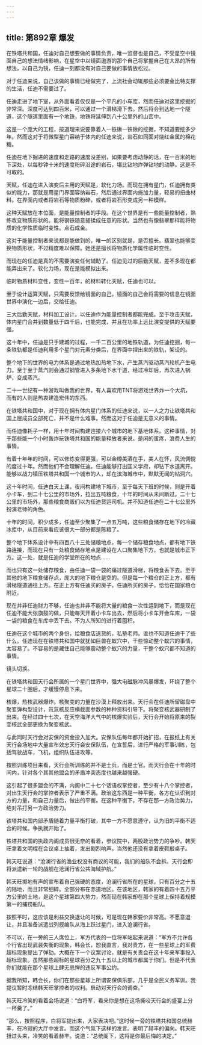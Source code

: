```yaml
---
---
---
```

title: 第892章 爆发
---



在铁塔共和国，任迪对自己想要做的事情负责，唯一监督也是自己，不受星空中镜面自己的想法情绪影响，在星空中以镜面遨游的那个自己将掌握自己在大昂的所有想法。以自己为镜，任迪一刻都没有对自己要做的事情放松过。

对于任迪来说，自己该做的事情已经做完了，上流社会动辄那些必须要金比特支撑的生活，任迪不需要过了。

任迪走进了地下室，从外面看着仅仅是一个平凡的小车库，然而任迪对这里挖掘的非常深。深度可达到四百米，可以通过一个滑梯滑下去。然后将会到达地一个隧道，这个隧道里面有一个地铁，地铁将延伸到八十公里外的山峦中。

这是一个庞大的工程，按道理来说要靠着人一铁锹一铁锹的挖掘，不知道要挖多少年。然而这对于将微型星门容纳于体内的任迪来说，岩石如同面对烧红金属的棉花糖。

任迪在地下掘进的速度和走路的速度没差别，如果要考虑动静的话，在一百米的地下深处，以每秒钟十米的速度粉碎沿途的岩石，堪比钻地炸弹钻地的动静。这是不可取的。

天赋，任迪在进入演变后主用的天赋是，软化力场。而现在拥有星门，任迪拥有类似的能力，那就是用星门界面容纳岩石，然后通过界面内施加力量，轻易的扭曲材料。在界面内或者将岩石等物质粉碎，或者将岩石形变成另一种模样。

这种天赋放在本位面，是能量控制者的手段。在这个世界是有一些能量控制者，熟练改变物质形状的。能将钢铁随意搓揉成任意的形状。当然也有像翡翠那样能将物质的化学性质临时变性。点石成金。

这对于能量控制者来说都是能做到的，唯一的区别就是，是否擅长。翡翠也能够变换物质形状，不过精度难以保障。她还是擅长将物质化学属性临时变性。

而现在的任迪是真的不需要演变任何辅助了。任迪见过的后勤天赋，差不多现在都能弄出来了。软化力场，现在是能模拟出来。

临时物质材料变性，变性一百年，的材料转化天赋，任迪也可以。

至于设计运算天赋，只需要反馈给镜面的自己，镜面的自己会将需要的信息在镜面世界中演化一边后，交给任迪。

三大后勤天赋，材料加工设计。以任迪作为能量控制者都能完成。至于攻击天赋，体内星门合并到数量低于四千后，也能完成，并且在功率上远比演变提供的天赋要强。

这十年中，任迪是只手建城的过程，一千二百公里的地铁轨道，为任迪挖掘，每一条铁轨都是任迪利用多个星门对元素分类后，在界面中捏出来的铁轨，架设的。

整个地下的世界的电力体系是通过地热加热地下水，产生蒸汽驱动蒸汽轮机产生电力。至于至于蒸汽则会通过钢管进入多条地下水干道，经过冷却后，再次进入锅炉，变成蒸汽。

二十一世纪有一种游戏叫做我的世界，有人喜欢用TNT将游戏世界炸一个大坑，而有的人则是热衷建造宏伟的东西。

在铁塔共和国中，对于现在拥有体内星门体系的任迪来说，以一人之力让铁塔共和国上层成员全部死亡，并不是什么难事。然而这对于任迪是无意义的事情。

而任迪像耗子一样，用十年时间构建连接六个城市的地下基地体系。这种事情，对于那些能一个小时轰炸玩铁塔共和国的能量释放者来说，是闲的蛋疼，浪费人生的事情。

有着十年年的时间，可以修炼变得更强，可以金樽美酒在手，美人在怀，风流倜傥的度过十年。然而他们不会理解任迪。任迪能够打出匡义学府，却钻下水道离开。能够以战力镇压铁塔共和国一个城市的人，却在滨海城市中，默默无闻的钻洞穴。

这十年时间，任迪白天上课，夜间构建地下城市，至于每天下班的时候，则是开着小卡车，到二十七公里的市场外，拉出五吨粮食，十年的时间从未间断过。二十七公里的市场外，那些粮食商贩们以为任迪货运司机。并不知道任迪在二十七公里外扮演老师的角色。

十年的时间，积少成多，任迪至少聚集了一点五万吨，这些粮食储存在地下的冷藏冰库中，从目前来看应该很大一部分都是陈粮了。

整个地下体系设计中有四百八十三处储粮地点，每一个储存粮食地点，都有地下铁路连接，而现在只有一处粮食储存地点是建设在人口聚集地下方，也就是城市正下方。这一处，就是任迪的学堂所在的地点……

而也只有这一处储存粮食，由任迪一袋一袋的痛过隧道滑梯，将粮食丢下去。至于其他的地下粮食储存点，庞大的地下粮仓是空的。但是每一个粮仓的正上方，都有滑梯隧道通往上方。在正上方有任迪买的房子，任迪所买的房子，恰恰在国家粮仓附近。

现在并非任迪财力不够，任迪也并非不能将大量的粮食一次性运到地下，而是现在任迪不能大张旗鼓的做，只能每天开着小卡车出去，然后将小卡车开会车库，一袋一袋的粮食在车库中丢下去。不为人所知的进行着囤积。

任迪在这个城市的两个身份，给粮食店送货的，私塾老师。谁也不知道任迪干了些什么。任迪现在在铁塔共和国中就犹如巨兽在蚁穴中，干些惊动整个蚁穴的事情，太容易了。不容易的是藏住自己能够震动整个蚁穴的力量，干整个蚁穴都不知道的事情。

镜头切换。

在铁塔共和国天行会所属的一个星门世界中，强大电磁脉冲风暴爆发，环绕了整个星球二十圈后，才缓慢停息下来。

核爆，热核武器爆炸。核聚变的力量在沙漠上释放出来。天行会在任迪所留磁盘中聚变弹构型设计，氘氚核反应横截面参数的种种资料引导下。将聚变核武器研制了出来。在经过四十七次，在天空海洋大气中的核爆实验后，天行会开始将原来的裂变核武全部更换为聚变核武。

与此同时天行会对安保的资金投入加大。安保队伍每年都开始扩招，在报纸上有关天行会场地中大量宣布效忠天行会安保队伍，在宣誓后，进行严格的军事训练，包括驾驶战车，飞机，组织队伍进攻等。

按照训练项目来看，天行会所训练的并不是士兵，而是士官。而天行会在十年的时间内，针对各个其其他盟会的矛盾冲突态度也越来越强硬。

这引起了很多盟会的不满，内阁中二十七个话语权掌控者，至少有十八个掌控者，对出生天行会的掌控者表示了严重不满。政治这东西是一种平衡，各方在认识到对方的力量，和自己力量后，做出的平衡。在这种平衡下，不存在那一方政治势力，绝对吊打另一方政治势力。

铁塔共和国内部矛盾随着力量平衡打破，其中一方不愿意遵守，认为旧的平衡不适合的时候。争执就开始了。

铁塔共和国的执政内阁成员很无奈的看着，参议院中，两股政治势力的争吵。韩天旺拿着文明棍在会议桌上抽着，发出剧烈响声。当然他还没有拿着皮鞋敲桌子。

韩天旺说道：“沧澜行省的渔业权没有商议的可能，我们的船队不会拆。天行会即将派遣新一轮的战舰在沧澜行省公共海域护航。”

韩天旺掷地有声的宣布着自己强硬的态度，沧澜行省所在的星球，只有百分之十五的陆地，而且非常细碎。全部分布在赤道地区。在该地区，韩家的有着四十五万平方公里的土地，是这个星球第四大势力，然而现在韩家却在那个星球上保持着规模第一的捕捞船队。

按照平时，这应该是利益交换退让的时候，可是现在韩家要价非常高。不愿意退让，并且准备派遣战列舰编队从海上跃过星门，进入沧澜行省。

不可以，在一旁的三人席位上，军方代表的一位将军站起来说道：“军方不允许各个行省出现武装失衡的现象，韩会长，恕我直言，我对贵方，在一些星球上的军费超标现象提出了弹劾。大概在下一个议案讨论，就是有关贵会在这十年来军事投入超标现象。虽然那些超标的星球百分之九十五以上的城市都属于你们。但是不代表你们就能在那个星球上肆无忌惮的违反军事公约。

据我所知，韩会长，你们在那些星球上所谓安保俱乐部，几乎是全民义务军训。我提议暂时冻结韩天旺掌控者的权利。启动对天行会的调查。”

韩天旺冷笑的看着会场说道：“白将军，看来你是想在这场撕咬天行会的盛宴上分一杯羹了。”

“那么，按照程序，白将军提出来，大家表决吧。”这时候一旁的铁塔共和国总统赫丰，在冷寂的大厅中发言。而这个气氛下这样的发言。表明了赫丰的偏向。韩天旺扭过头来，冷笑的看着赫丰。说道：“总统阁下，这将是你最后悔的决定。”